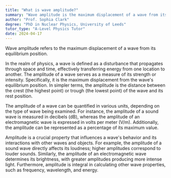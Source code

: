 ```yaml
---
title: "What is wave amplitude?"
summary: "Wave amplitude is the maximum displacement of a wave from its equilibrium position."
author: "Prof. Sophia Clark"
degree: "PhD in Nuclear Physics, University of Leeds"
tutor_type: "A-Level Physics Tutor"
date: 2024-04-17
---
```


Wave amplitude refers to the maximum displacement of a wave from its equilibrium position.

In the realm of physics, a wave is defined as a disturbance that propagates through space and time, effectively transferring energy from one location to another. The amplitude of a wave serves as a measure of its strength or intensity. Specifically, it is the maximum displacement from the wave's equilibrium position. In simpler terms, the amplitude is the distance between the crest (the highest point) or trough (the lowest point) of the wave and its rest position.

The amplitude of a wave can be quantified in various units, depending on the type of wave being examined. For instance, the amplitude of a sound wave is measured in decibels ($\text{dB}$), whereas the amplitude of an electromagnetic wave is expressed in volts per meter ($\text{V/m}$). Additionally, the amplitude can be represented as a percentage of its maximum value.

Amplitude is a crucial property that influences a wave's behavior and its interactions with other waves and objects. For example, the amplitude of a sound wave directly affects its loudness; higher amplitudes correspond to louder sounds. Similarly, the amplitude of an electromagnetic wave determines its brightness, with greater amplitudes producing more intense light. Furthermore, amplitude is integral in calculating other wave properties, such as frequency, wavelength, and energy.
    